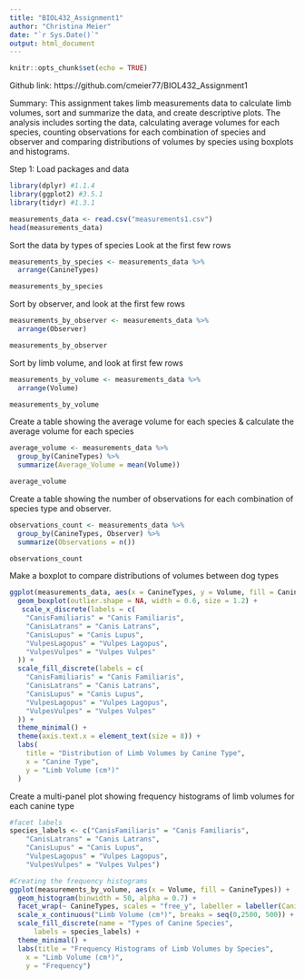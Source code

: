```yaml
---
title: "BIOL432_Assignment1"
author: "Christina Meier"
date: "`r Sys.Date()`"
output: html_document
---
```


```r
knitr::opts_chunk$set(echo = TRUE)
```

Github link: https://github.com/cmeier77/BIOL432_Assignment1 

Summary: 
This assignment takes limb measurements data to calculate limb volumes, sort and summarize the data, and create descriptive plots. 
The analysis includes sorting the data, calculating average volumes for each species, counting observations for each combination of species and observer and comparing distributions of volumes by species using boxplots and histograms.

Step 1: Load packages and data
```r
library(dplyr) #1.1.4
library(ggplot2) #3.5.1
library(tidyr) #1.3.1

measurements_data <- read.csv("measurements1.csv")
head(measurements_data)
```

Sort the data by types of species
Look at the first few rows
```r
measurements_by_species <- measurements_data %>%
  arrange(CanineTypes)

measurements_by_species
```
Sort by observer, and look at the first few rows
```r
measurements_by_observer <- measurements_data %>%
  arrange(Observer)

measurements_by_observer

```

Sort by limb volume, and look at first few rows
```r
measurements_by_volume <- measurements_data %>%
  arrange(Volume)

measurements_by_volume
```
Create a table showing the average volume for each species & calculate the average volume for each species
```r
average_volume <- measurements_data %>%
  group_by(CanineTypes) %>%
  summarize(Average_Volume = mean(Volume))

average_volume
```
Create a table showing the number of observations for each combination of species type and observer.
```r
observations_count <- measurements_data %>%
  group_by(CanineTypes, Observer) %>%
  summarize(Observations = n())

observations_count
```
Make a boxplot to compare distributions of volumes between dog types
```r
ggplot(measurements_data, aes(x = CanineTypes, y = Volume, fill = CanineTypes)) +
  geom_boxplot(outlier.shape = NA, width = 0.6, size = 1.2) + 
   scale_x_discrete(labels = c(
    "CanisFamiliaris" = "Canis Familiaris",
    "CanisLatrans" = "Canis Latrans",
    "CanisLupus" = "Canis Lupus",
    "VulpesLagopus" = "Vulpes Lagopus",
    "VulpesVulpes" = "Vulpes Vulpes"
  )) +
  scale_fill_discrete(labels = c(
    "CanisFamiliaris" = "Canis Familiaris",
    "CanisLatrans" = "Canis Latrans",
    "CanisLupus" = "Canis Lupus",
    "VulpesLagopus" = "Vulpes Lagopus",
    "VulpesVulpes" = "Vulpes Vulpes"
  )) +
  theme_minimal() +
  theme(axis.text.x = element_text(size = 8)) +
  labs(
    title = "Distribution of Limb Volumes by Canine Type",
    x = "Canine Type",
    y = "Limb Volume (cm³)"
  )

```
Create a multi-panel plot showing frequency histograms of limb volumes for each canine type
```r
#facet labels
species_labels <- c("CanisFamiliaris" = "Canis Familiaris",
    "CanisLatrans" = "Canis Latrans",
    "CanisLupus" = "Canis Lupus",
    "VulpesLagopus" = "Vulpes Lagopus",
    "VulpesVulpes" = "Vulpes Vulpes")

#Creating the frequency histograms
ggplot(measurements_by_volume, aes(x = Volume, fill = CanineTypes)) +
  geom_histogram(binwidth = 50, alpha = 0.7) +
  facet_wrap(~ CanineTypes, scales = "free_y", labeller = labeller(CanineTypes = species_labels)) +
  scale_x_continuous("Limb Volume (cm³)", breaks = seq(0,2500, 500)) +
  scale_fill_discrete(name = "Types of Canine Species",
      labels = species_labels) +
  theme_minimal() +
  labs(title = "Frequency Histograms of Limb Volumes by Species",
    x = "Limb Volume (cm³)",
    y = "Frequency")

```


